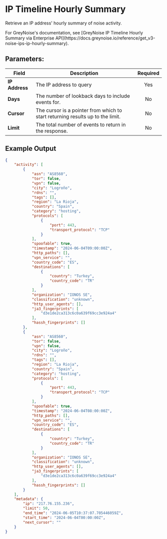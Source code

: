 
# IP Timeline Hourly Summary

Retrieve an IP address' hourly summary of noise activity.

<Callout type="info">
	For GreyNoise's documentation, see [GreyNoise IP Timeline Hourly Summary via Enterprise API](https://docs.greynoise.io/reference/get_v3-noise-ips-ip-hourly-summary).
</Callout>

## Parameters:

| Field             | Description                                                                                                         | Required |
| ----------------- | ------------------------------------------------------------------------------------------------------------------- | :------: |
| **IP Address**    | The IP address to query                                                                                             |   Yes    |
| **Days**          | The number of lookback days to include events for.                                                                  |    No    |
| **Cursor**        | The cursor is a pointer from which to start returning results up to the limit.                                      |    No    |
| **Limit**         | The total number of events to return in the response.                                                               |    No    |

## Example Output
```json
{
    "activity": [
        {
            "asn": "AS8560",
            "tor": false,
            "vpn": false,
            "city": "Logroño",
            "rdns": "",
            "tags": [],
            "region": "La Rioja",
            "country": "Spain",
            "category": "hosting",
            "protocols": [
                {
                    "port": 443,
                    "transport_protocol": "TCP"
                }
            ],
            "spoofable": true,
            "timestamp": "2024-06-04T09:00:00Z",
            "http_paths": [],
            "vpn_service": "",
            "country_code": "ES",
            "destinations": [
                {
                    "country": "Turkey",
                    "country_code": "TR"
                }
            ],
            "organization": "IONOS SE",
            "classification": "unknown",
            "http_user_agents": [],
            "ja3_fingerprints": [
                "d3e1de2ca313c6c0a639f69cc3e924a4"
            ],
            "hassh_fingerprints": []
        },
        {
            "asn": "AS8560",
            "tor": false,
            "vpn": false,
            "city": "Logroño",
            "rdns": "",
            "tags": [],
            "region": "La Rioja",
            "country": "Spain",
            "category": "hosting",
            "protocols": [
                {
                    "port": 443,
                    "transport_protocol": "TCP"
                }
            ],
            "spoofable": true,
            "timestamp": "2024-06-04T08:00:00Z",
            "http_paths": [],
            "vpn_service": "",
            "country_code": "ES",
            "destinations": [
                {
                    "country": "Turkey",
                    "country_code": "TR"
                }
            ],
            "organization": "IONOS SE",
            "classification": "unknown",
            "http_user_agents": [],
            "ja3_fingerprints": [
                "d3e1de2ca313c6c0a639f69cc3e924a4"
            ],
            "hassh_fingerprints": []
        }
    ],
    "metadata": {
        "ip": "217.76.155.236",
        "limit": 50,
        "end_time": "2024-06-05T10:37:07.705446059Z",
        "start_time": "2024-06-04T00:00:00Z",
        "next_cursor": ""
    }
}
